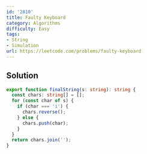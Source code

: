 ```yaml
---
id: '2810'
title: Faulty Keyboard
category: Algorithms
difficulty: Easy
tags:
- String
- Simulation
url: https://leetcode.com/problems/faulty-keyboard
---
```


## Solution

```typescript filename="solution.ts" copy
export function finalString(s: string): string {
  const chars: string[] = [];
  for (const char of s) {
    if (char === 'i') {
      chars.reverse();
    } else {
      chars.push(char);
    }
  }
  return chars.join('');
}
```

